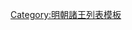 {{ming|title=明朝遂昌國諸王|ed=遂昌國|head=[[弘治 (明朝)|弘治]]十二年（[[1499年]]）封。|
{{ming/title}}
{{ming/list|遂昌恭惠王|[[朱祐樌]]|朱見沛、庶三子|[[1499年]]—[[1551年]]|弘治十二年封。[[嘉靖]]三十年薨。}}
{{ming/list|遂昌王|[[朱厚熂]]|朱祐樌、嫡一子|追封|嘉靖二年封[[长子 (封号)|長子]]。二十四年卒。以子[[朱載垿|載垿]]襲封，追封王。}}
{{ming/list|遂昌王|[[朱載垿]]|朱厚熂、庶一子|[[1559年]]—[[1563年]]|嘉靖三十八年襲封。四十二年薨。無子，除。}}
}}<noinclude>
[[Category:明朝諸王列表模板]]
</noinclude>